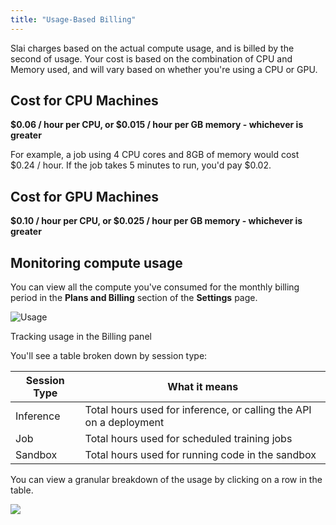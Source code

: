 ```yaml
---
title: "Usage-Based Billing"
---
```


Slai charges based on the actual compute usage, and is billed by the second of usage.  Your cost is based on the combination of CPU and Memory used, and will vary based on whether you're using a CPU or GPU. 

## Cost for CPU Machines

**$0.06 / hour per CPU, or $0.015 / hour per GB memory - whichever is greater**

For example, a job using 4 CPU cores and 8GB of memory would cost $0.24 / hour. If the job takes 5 minutes to run, you'd pay $0.02. 

## Cost for GPU Machines

**$0.10 / hour per CPU, or $0.025 / hour per GB memory - whichever is greater**

## Monitoring compute usage

You can view all the compute you've consumed for the monthly billing period in the **Plans and Billing** section of the **Settings** page.

![Usage](/img/dashboard/usage.png)

Tracking usage in the Billing panel

You'll see a table broken down by session type:

| Session Type | What it means                                                      |
| ------------ | ------------------------------------------------------------------ |
| Inference    | Total hours used for inference, or calling the API on a deployment |
| Job          | Total hours used for scheduled training jobs                       |
| Sandbox      | Total hours used for running code in the sandbox                   |

You can view a granular breakdown of the usage by clicking on a row in the table.

![](/img/dashboard/granular-usage.png)
